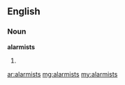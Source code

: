 ==English==

===Noun===
'''alarmists'''

# {{plural of|[[alarmist]]}}

[[ar:alarmists]]
[[mg:alarmists]]
[[my:alarmists]]